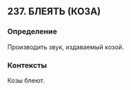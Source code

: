## 237. БЛЕЯТЬ (КОЗА)
### Определение
Производить звук, издаваемый козой.

### Контексты
Козы блеют.

